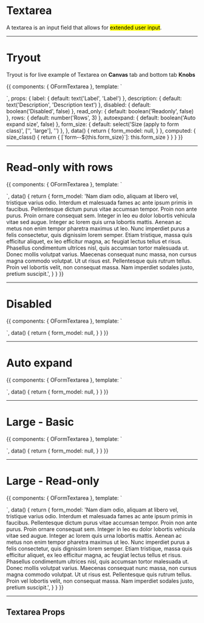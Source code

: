


<Meta title='Components|Forms/Textarea' />

# Textarea

A textarea is an input field that allows for <mark>extended user input</mark>.


<hr/>

# Tryout

Tryout is for live example of Textarea on **Canvas** tab and bottom tab **Knobs**

<Story name='Tryout'>
  {{
    components: { OFormTextarea },
    template: `<form class="form" :class="size_class">
      <o-form-textarea id="form_basic" 
        v-model="form_model" 
        :label="label"
        :description="description"
        :disabled="disabled"
        :read_only="read_only"
        :rows="rows"
        :autoexpand="autoexpand">
      </o-form-textarea>
    </form>`,
    props: {
      label: {
        default: text('Label', 'Label')
      },
      description: {
        default: text('Description', 'Description text')
      },
      disabled: {
        default: boolean('Disabled', false)
      },
      read_only: {
        default: boolean('Readonly', false)
      },
      rows: {
        default: number('Rows', 3)
      },
      autoexpand: {
        default: boolean('Auto expand size', false)
      },
      form_size: {
        default: select('Size (apply to form class)', ['', 'large'], '')
      },
    },
    data() {
      return {
        form_model: null,
      }
    },
    computed: {
      size_class() {
        return { [`form--${this.form_size}`]: this.form_size }
      }
    }
  }}
</Story>

<hr/>


# Read-only with rows

<Preview>
  <Story name='Read-only with rows'>
    {{
      components: { OFormTextarea },
      template: `<form class="form">
        <o-form-textarea id="form_basic" 
          v-model="form_model" 
          label="Label"
          description="Description text"
          :read_only="true"
          :rows="5">
        </o-form-textarea>
      </form>`,
      data() {
        return {
          form_model: 'Nam diam odio, aliquam at libero vel, tristique varius odio. Interdum et malesuada fames ac ante ipsum primis in faucibus. Pellentesque dictum purus vitae accumsan tempor. Proin non ante purus. Proin ornare consequat sem. Integer in leo eu dolor lobortis vehicula vitae sed augue. Integer ac lorem quis urna lobortis mattis. Aenean ac metus non enim tempor pharetra maximus ut leo. Nunc imperdiet purus a felis consectetur, quis dignissim lorem semper. Etiam tristique, massa quis efficitur aliquet, ex leo efficitur magna, ac feugiat lectus tellus et risus. Phasellus condimentum ultrices nisl, quis accumsan tortor malesuada ut. Donec mollis volutpat varius. Maecenas consequat nunc massa, non cursus magna commodo volutpat. Ut ut risus est. Pellentesque quis rutrum tellus. Proin vel lobortis velit, non consequat massa. Nam imperdiet sodales justo, pretium suscipit.',
        }
      }
    }}
  </Story>
</Preview>

<hr/>


# Disabled

<Preview>
  <Story name='Disabled'>
    {{
      components: { OFormTextarea },
      template: `<form class="form">
        <o-form-textarea id="form_basic" 
          v-model="form_model" 
          label="Label"
          description="Description text"
          :disabled="true">
        </o-form-textarea>
      </form>`,
      data() {
        return {
          form_model: null,
        }
      }
    }}
  </Story>
</Preview>

<hr/>


# Auto expand

<Preview>
  <Story name='Auto expand'>
    {{
      components: { OFormTextarea },
      template: `<form class="form">
        <o-form-textarea id="form_basic" 
          v-model="form_model" 
          label="Label"
          description="Description text"
          :autoexpand="true">
        </o-form-textarea>
      </form>`,
      data() {
        return {
          form_model: null,
        }
      }
    }}
  </Story>
</Preview>

<hr/>


# Large - Basic

<Preview>
  <Story name='Large - Basic'>
    {{
      components: { OFormTextarea },
      template: `<form class="form form--large">
        <o-form-textarea id="form_basic" 
          v-model="form_model" 
          label="Label"
          description="Description text">
        </o-form-textarea>
      </form>`,
      data() {
        return {
          form_model: null,
        }
      }
    }}
  </Story>
</Preview>

<hr/>


# Large - Read-only

<Preview>
  <Story name='Large - Read-only'>
    {{
      components: { OFormTextarea },
      template: `<form class="form form--large">
        <o-form-textarea id="form_basic" 
          v-model="form_model" 
          label="Label"
          description="Description text"
          :read_only="true">
        </o-form-textarea>
      </form>`,
      data() {
        return {
          form_model: 'Nam diam odio, aliquam at libero vel, tristique varius odio. Interdum et malesuada fames ac ante ipsum primis in faucibus. Pellentesque dictum purus vitae accumsan tempor. Proin non ante purus. Proin ornare consequat sem. Integer in leo eu dolor lobortis vehicula vitae sed augue. Integer ac lorem quis urna lobortis mattis. Aenean ac metus non enim tempor pharetra maximus ut leo. Nunc imperdiet purus a felis consectetur, quis dignissim lorem semper. Etiam tristique, massa quis efficitur aliquet, ex leo efficitur magna, ac feugiat lectus tellus et risus. Phasellus condimentum ultrices nisl, quis accumsan tortor malesuada ut. Donec mollis volutpat varius. Maecenas consequat nunc massa, non cursus magna commodo volutpat. Ut ut risus est. Pellentesque quis rutrum tellus. Proin vel lobortis velit, non consequat massa. Nam imperdiet sodales justo, pretium suscipit.',
        }
      }
    }}
  </Story>
</Preview>


<hr/>

## Textarea Props

<Props of={OFormTextarea} />

